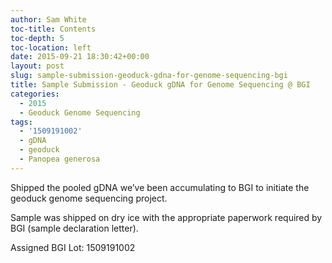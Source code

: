 ```yaml
---
author: Sam White
toc-title: Contents
toc-depth: 5
toc-location: left
date: 2015-09-21 18:30:42+00:00
layout: post
slug: sample-submission-geoduck-gdna-for-genome-sequencing-bgi
title: Sample Submission - Geoduck gDNA for Genome Sequencing @ BGI
categories:
  - 2015
  - Geoduck Genome Sequencing
tags:
  - '1509191002'
  - gDNA
  - geoduck
  - Panopea generosa
---
```


Shipped the pooled gDNA we've been accumulating to BGI to initiate the geoduck genome sequencing project.

Sample was shipped on dry ice with the appropriate paperwork required by BGI (sample declaration letter).

Assigned BGI Lot: 1509191002
